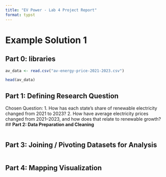 ```yaml
---
title: "EV Power - Lab 4 Project Report"
format: typst
---
```


# Example Solution 1

## **Part 0: libraries**

```r
av_data <- read.csv("av-energy-price-2021-2023.csv")

head(av_data)

```

## **Part 1:** **Defining Research Question**

Chosen Question:
1. How has each state's share of renewable electricity changed from 2021 to 2023?
2. How have average electricity prices changed from 2021–2023, and how does that relate to renewable growth?
## **Part 2: Data Preparation and Cleaning**

```r

```

## **Part 3: Joining / Pivoting Datasets for Analysis**

```r

```

## **Part 4: Mapping Visualization**

```r

```